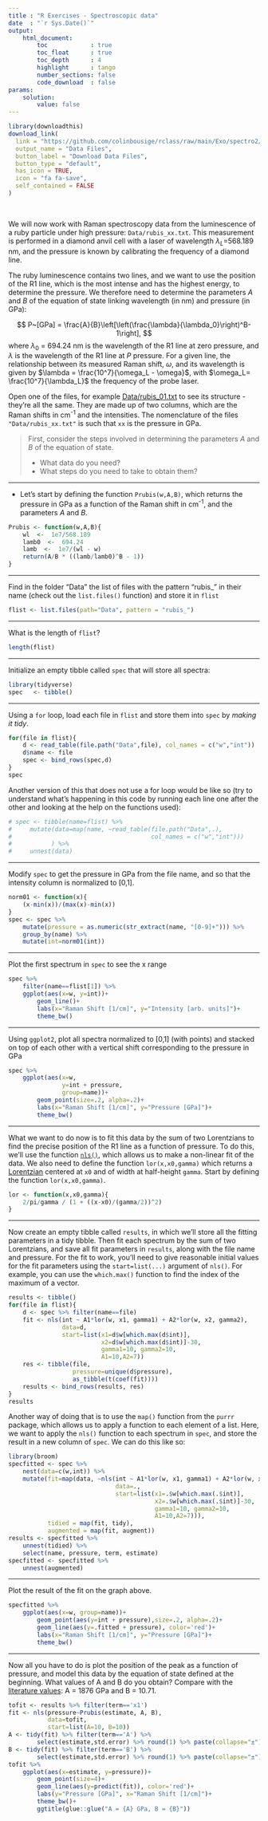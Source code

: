 ```yaml
---
title : "R Exercises - Spectroscopic data"
date  : "`r Sys.Date()`"
output: 
    html_document:
        toc            : true
        toc_float      : true
        toc_depth      : 4
        highlight      : tango
        number_sections: false
        code_download  : false
params: 
    solution:
        value: false
---
```


```r
library(downloadthis)
download_link(
  link = "https://github.com/colinbousige/rclass/raw/main/Exo/spectro2/Archive.zip",
  output_name = "Data Files",
  button_label = "Download Data Files",
  button_type = "default",
  has_icon = TRUE,
  icon = "fa fa-save",
  self_contained = FALSE
)
```
<br>



We will now work with Raman spectroscopy data from the luminescence of a ruby particle under high pressure: `Data/rubis_xx.txt`. 
This measurement is performed in a diamond anvil cell with a laser of wavelength $\lambda_L$=568.189 nm, and the pressure is known by calibrating the frequency of a diamond line. 

The ruby luminescence contains two lines, and we want to use the position of the R1 line, which is the most intense and has the highest energy, to determine the pressure. We therefore need to determine the parameters $A$ and $B$ of the equation of state linking wavelength (in nm) and pressure (in GPa):

$$
P~[GPa] = \frac{A}{B}\left[\left(\frac{\lambda}{\lambda_0}\right)^B-1\right],
$$
where $\lambda_0$ = 694.24 nm is the wavelength of the R1 line at zero pressure, and $\lambda$ is the wavelength of the R1 line at $P$ pressure. 
For a given line, the relationship between its measured Raman shift, $\omega$, and its wavelength is given by $\lambda = \frac{10^7}{\omega_L - \omega}$, with $\omega_L= \frac{10^7}{\lambda_L}$ the frequency of the probe laser.

Open one of the files, for example [Data/rubis_01.txt](Data/rubis_01.txt) to see its structure - they're all the same. They are made up of two columns, which are the Raman shifts in cm^-1^ and the intensities. The nomenclature of the files `"Data/rubis_xx.txt"` is such that `xx` is the pressure in GPa.


> First, consider the steps involved in determining the parameters $A$ and $B$ of the equation of state. 
> 
> - What data do you need? 
> - What steps do you need to take to obtain them?

----------

- Let's start by defining the function `Prubis(w,A,B)`, which returns the pressure in GPa as a function of the Raman shift in cm^-1^, and the parameters $A$ and $B$. 


```r
Prubis <- function(w,A,B){
    wl  <-  1e7/568.189
    lamb0  <-  694.24
    lamb  <-  1e7/(wl - w)
    return(A/B * ((lamb/lamb0)^B - 1))
}
```

----------

Find in the folder "Data" the list of files with the pattern "rubis\_" in their name (check out the `list.files()` function) and store it in `flist`

```r
flist <- list.files(path="Data", pattern = "rubis_")
```

----------

What is the length of `flist`?

```r
length(flist)
```

----------

Initialize an empty tibble called `spec` that will store all spectra:

```r
library(tidyverse)
spec   <- tibble()
```

----------

Using a `for` loop, load each file in `flist` and store them into `spec` by *making it tidy*.

```r
for(file in flist){
    d <- read_table(file.path("Data",file), col_names = c("w","int"))
    d$name <- file
    spec <- bind_rows(spec,d)
}
spec
```

Another version of this that does not use a for loop would be like so (try to understand what's happening in this code by running each line one after the other and looking at the help on the functions used):

```r
# spec <- tibble(name=flist) %>% 
#     mutate(data=map(name, ~read_table(file.path("Data",.), 
#                                       col_names = c("w","int")))
#           ) %>% 
#     unnest(data)
```

----------

Modify `spec` to get the pressure in GPa from the file name, and so that the intensity column is normalized to [0,1].

```r
norm01 <- function(x){
    (x-min(x))/(max(x)-min(x))
}
spec <- spec %>% 
    mutate(pressure = as.numeric(str_extract(name, "[0-9]+"))) %>% 
    group_by(name) %>% 
    mutate(int=norm01(int))
```

----------

Plot the first spectrum in `spec` to see the x range

```r
spec %>% 
    filter(name==flist[1]) %>%
    ggplot(aes(x=w, y=int))+
        geom_line()+
        labs(x="Raman Shift [1/cm]", y="Intensity [arb. units]")+
        theme_bw()
```

----------

Using `ggplot2`, plot all spectra normalized to [0,1] (with points) and stacked on top of each other with a vertical shift corresponding to the pressure in GPa

```r
spec %>% 
    ggplot(aes(x=w, 
               y=int + pressure,
               group=name))+
        geom_point(size=.2, alpha=.2)+
        labs(x="Raman Shift [1/cm]", y="Pressure [GPa]")+
        theme_bw()
```

----------

What we want to do now is to fit this data by the sum of two Lorentzians to find the precise position of the R1 line as a function of pressure. To do this, we'll use the function [`nls()`](https://www.rdocumentation.org/packages/stats/versions/3.6.2/topics/nls), which allows us to make a non-linear fit of the data. We also need to define the function `lor(x,x0,gamma)` which returns a [Lorentzian](https://fr.wikipedia.org/wiki/Fonction_lorentzienne) centered at `x0` and of width at half-height `gamma`. Start by defining the function `lor(x,x0,gamma)`.

```r
lor <- function(x,x0,gamma){
    2/pi/gamma / (1 + ((x-x0)/(gamma/2))^2)
}
```

----------

Now create an empty tibble called `results`, in which we'll store all the fitting parameters in a tidy tibble. Then fit each spectrum by the sum of two Lorentzians, and save all fit parameters in `results`, along with the file name and pressure. For the fit to work, you'll need to give reasonable initial values for the fit parameters using the `start=list(...)` argument of `nls()`. For example, you can use the `which.max()` function to find the index of the maximum of a vector.

```r
results <- tibble()
for(file in flist){
    d <- spec %>% filter(name==file)
    fit <- nls(int ~ A1*lor(w, x1, gamma1) + A2*lor(w, x2, gamma2), 
               data=d, 
               start=list(x1=d$w[which.max(d$int)], 
                          x2=d$w[which.max(d$int)]-30, 
                          gamma1=10, gamma2=10,
                          A1=10,A2=7))
    res <- tibble(file, 
                  pressure=unique(d$pressure),
                  as_tibble(t(coef(fit))))
    results <- bind_rows(results, res)
}
results
```

Another way of doing that is to use the `map()` function from the `purrr` package, which allows us to apply a function to each element of a list. Here, we want to apply the `nls()` function to each spectrum in `spec`, and store the result in a new column of `spec`. We can do this like so:

```r
library(broom)
specfitted <- spec %>% 
    nest(data=c(w,int)) %>% 
    mutate(fit=map(data, ~nls(int ~ A1*lor(w, x1, gamma1) + A2*lor(w, x2, gamma2), 
                              data=., 
                              start=list(x1=.$w[which.max(.$int)], 
                                         x2=.$w[which.max(.$int)]-30, 
                                         gamma1=10, gamma2=10,
                                         A1=10,A2=7))),
           tidied = map(fit, tidy),
           augmented = map(fit, augment))
results <- specfitted %>% 
    unnest(tidied) %>% 
    select(name, pressure, term, estimate)
specfitted <- specfitted %>% 
    unnest(augmented)
```

----------

Plot the result of the fit on the graph above. 

```r
specfitted %>% 
    ggplot(aes(x=w, group=name))+
        geom_point(aes(y=int + pressure),size=.2, alpha=.2)+
        geom_line(aes(y=.fitted + pressure), color='red')+
        labs(x="Raman Shift [1/cm]", y="Pressure [GPa]")+
        theme_bw()
```

----------

Now all you have to do is plot the position of the peak as a function of pressure, and model this data by the equation of state defined at the beginning. What values of A and B do you obtain? Compare with the [literature values](https://doi.org/10.1063/1.2135877): A = 1876 GPa and B = 10.71.

```r
tofit <- results %>% filter(term=='x1')
fit <- nls(pressure~Prubis(estimate, A, B), 
           data=tofit, 
           start=list(A=10, B=10))
A <- tidy(fit) %>% filter(term=='A') %>% 
        select(estimate,std.error) %>% round(1) %>% paste(collapse="±")
B <- tidy(fit) %>% filter(term=='B') %>% 
        select(estimate,std.error) %>% round(1) %>% paste(collapse="±")
tofit %>%  
    ggplot(aes(x=estimate, y=pressure))+
        geom_point(size=4)+
        geom_line(aes(y=predict(fit)), color='red')+
        labs(y="Pressure [GPa]", x="Raman Shift [1/cm]")+
        theme_bw()+
        ggtitle(glue::glue("A = {A} GPa, B = {B}"))
```

